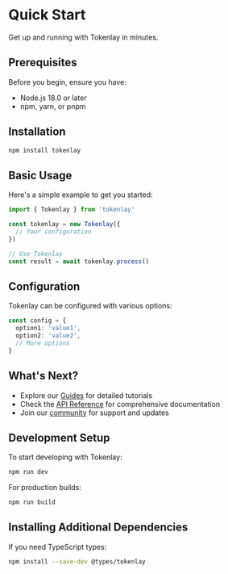 # Quick Start

Get up and running with Tokenlay in minutes.

## Prerequisites

Before you begin, ensure you have:

- Node.js 18.0 or later
- npm, yarn, or pnpm

## Installation

```sh npm2yarn
npm install tokenlay
```

## Basic Usage

Here's a simple example to get you started:

```typescript
import { Tokenlay } from 'tokenlay'

const tokenlay = new Tokenlay({
  // Your configuration
})

// Use Tokenlay
const result = await tokenlay.process()
```

## Configuration

Tokenlay can be configured with various options:

```typescript
const config = {
  option1: 'value1',
  option2: 'value2',
  // More options
}
```

## What's Next?

- Explore our [Guides](/guides) for detailed tutorials
- Check the [API Reference](/api-reference) for comprehensive documentation
- Join our [community](#) for support and updates

## Development Setup

To start developing with Tokenlay:

```sh npm2yarn
npm run dev
```

For production builds:

```sh npm2yarn
npm run build
```

## Installing Additional Dependencies

If you need TypeScript types:

```sh npm2yarn
npm install --save-dev @types/tokenlay
```